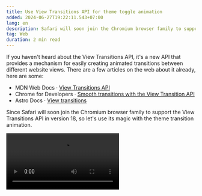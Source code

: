 ```yaml
---
title: Use View Transitions API for theme toggle animation
added: 2024-06-27T19:22:11.543+07:00
lang: en
description: Safari will soon join the Chromium browser family to support the View Transitions API, so let's use its magic.
tag: Web
duration: 2 min read
---
```



If you haven't heard about the View Transitions API, it's a new API that provides a mechanism for easily creating animated transitions between different website views. There are a few articles on the web about it already, here are some:

- <MdnWebDocs /> MDN Web Docs · [View Transitions
  API](https://developer.mozilla.org/en-US/docs/Web/API/View_Transitions_API)
- <LogosChrome /> Chrome for Developers · [Smooth transitions with the View
  Transition
  API](https://developer.chrome.com/docs/web-platform/view-transitions)
- <AstroIcon /> Astro Docs · [View
  transitions](https://docs.astro.build/en/guides/view-transitions/)

Since Safari will soon join the Chromium browser family to support the View Transitions API in version 18, so let's use its magic with the theme transition animation.

<Video src={themeTransitionAnimation} videoClass="rounded-xl w-2/3 md:w-1/2" />

This animation takes inspiration from [**@hooray**'s snippets](https://github.com/vuejs/vitepress/pull/2347) with some minor tweaks to avoid comflicting with Astro's **View Transitions** feature. You can find my implementation at [<VueFileIcon /> ThemeToggle.vue](https://github.com/vinhphm/site.archive/blob/archives/2024/src/components/ThemeToggle.vue), with some additional CSS rules as shown below:

```css
.theme-transition::view-transition-old(root),
.theme-transition::view-transition-new(root) {
  animation: none;
  mix-blend-mode: normal;
}
.theme-transition::view-transition-old(root) {
  z-index: 1;
}
.theme-transition::view-transition-new(root) {
  z-index: 9999;
}
.theme-transition.dark::view-transition-old(root) {
  z-index: 9999;
}
.theme-transition.dark::view-transition-new(root) {
  z-index: 1;
}
```

Feel free reach out if you have any suggestions. But now it's your turn to have fun with it!
